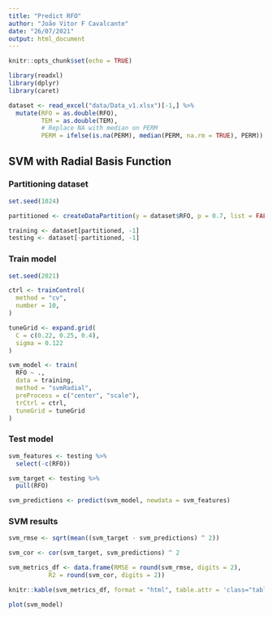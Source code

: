 ```yaml
---
title: "Predict RFO"
author: "João Vitor F Cavalcante"
date: "26/07/2021"
output: html_document
---
```


```r
knitr::opts_chunk$set(echo = TRUE)
```

```r
library(readxl)
library(dplyr)
library(caret)

dataset <- read_excel("data/Data_v1.xlsx")[-1,] %>% 
  mutate(RFO = as.double(RFO),
         TEM = as.double(TEM),
         # Replace NA with median on PERM
         PERM = ifelse(is.na(PERM), median(PERM, na.rm = TRUE), PERM))
```

## SVM with Radial Basis Function

### Partitioning dataset

```r
set.seed(1024)

partitioned <- createDataPartition(y = dataset$RFO, p = 0.7, list = FALSE)

training <- dataset[partitioned, -1]
testing <- dataset[-partitioned, -1]

```

### Train model

```r
set.seed(2021)

ctrl <- trainControl(
  method = "cv",
  number = 10,
)

tuneGrid <- expand.grid(
  C = c(0.22, 0.25, 0.4),
  sigma = 0.122
)

svm_model <- train(
  RFO ~ .,
  data = training,
  method = "svmRadial",
  preProcess = c("center", "scale"),
  trCtrl = ctrl,
  tuneGrid = tuneGrid
) 
```

### Test model

```r
svm_features <- testing %>% 
  select(-c(RFO))

svm_target <- testing %>% 
  pull(RFO)

svm_predictions <- predict(svm_model, newdata = svm_features)  
```

### SVM results

```r
svm_rmse <- sqrt(mean((svm_target - svm_predictions) ^ 2))

svm_cor <- cor(svm_target, svm_predictions) ^ 2

svm_metrics_df <- data.frame(RMSE = round(svm_rmse, digits = 2),
           R2 = round(svm_cor, digits = 2))

knitr::kable(svm_metrics_df, format = "html", table.attr = 'class="table table-striped table-sm"')
```

```r

plot(svm_model)

```


